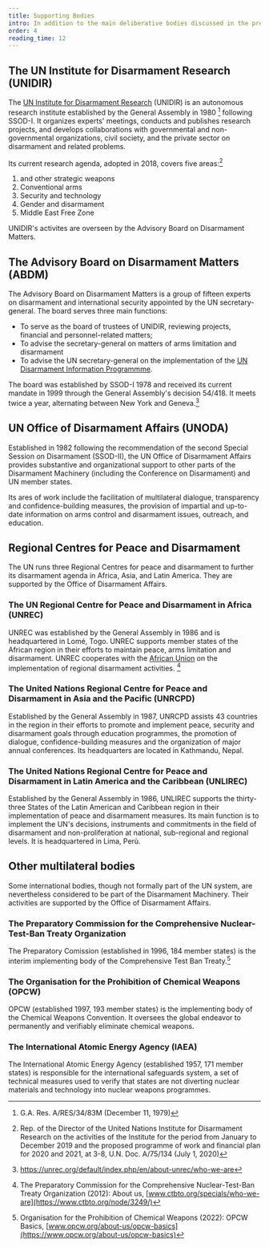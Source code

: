 ```yaml
---
title: Supporting Bodies
intro: In addition to the main deliberative bodies discussed in the previous section, the UN Disarmament Machinery contains a number of specialised and regional institutions.
order: 4
reading_time: 12
---
```


<Figure
  size="medium"
  src="machinery-supporting.svg"
  caption="Supporting elements of the UN Disarmament Machinery"
  credit="EUNPDC"
  license="cc-by-nc-4"
  alt=""
></Figure>

## The UN Institute for Disarmament Research (UNIDIR)

The [UN Institute for Disarmament Research](https://www.unidir.org/) (UNIDIR) is an autonomous research institute established by the General Assembly in 1980 [^1] following SSOD-I. It organizes experts' meetings, conducts and publishes research projects, and develops collaborations with governmental and non-governmental organizations, civil society, and the private sector on disarmament and related problems.

Its current research agenda, adopted in 2018, covers five areas:[^2]

1. <Term t="WMD" /> and other strategic weapons
2. Conventional arms
3. Security and technology
4. Gender and disarmament
5. Middle East <Term t="WMD"/> Free Zone

UNIDIR's activites are overseen by the Advisory Board on Disarmament Matters.

## The Advisory Board on Disarmament Matters (ABDM)

<Figure
  src="advisory-committee.jpg"
  alt=""
  size="large"
  caption="The members of the Advisory Board on Disarmament. Geneva, January 2020."
  credit="Courtesy of the United Nations Office for Disarmament Affairs"
></Figure>

The Advisory Board on Disarmament Matters is a group of fifteen experts on disarmament and international security appointed by the UN secretary-general. The board serves three main functions:

- To serve as the board of trustees of UNIDIR, reviewing projects, financial and personnel-related matters;
- To advise the secretary-general on matters of arms limitation and disarmament
- To advise the UN secretary-general on the implementation of the [UN Disarmament Information Programmme](https://digitallibrary.un.org/record/739273).

The board was established by SSOD-I 1978 and received its current mandate in 1999 through the General Assembly's decision 54/418. It meets twice a year, alternating between New York and Geneva.[^3]

## UN Office of Disarmament Affairs (UNODA)

Established in 1982 following the recommendation of the second Special Session on Disarmament (SSOD-II), the UN Office of Disarmament Affairs provides substantive and organizational support to other parts of the Disarmament Machinery (including the Conference on Disarmament) and UN member states.

Its ares of work include the facilitation of multilateral dialogue, transparency and confidence-building measures, the provision of impartial and up-to-date information on arms control and disarmament issues, outreach, and education.

## Regional Centres for Peace and Disarmament

The UN runs three Regional Centres for peace and disarmament to further its disarmament agenda in Africa, Asia, and Latin America. They are supported by the Office of Disarmament Affairs.

### The UN Regional Centre for Peace and Disarmament in Africa (UNREC)

UNREC was established by the General Assembly in 1986 and is headquartered in Lomé, Togo. UNREC supports member states of the African region in their efforts to maintain peace, arms limitation and disarmament. UNREC cooperates with the [African Union](https://au.int/) on the implementation of regional disarmament activities. [^4]

### The United Nations Regional Centre for Peace and Disarmament in Asia and the Pacific (UNRCPD)

Established by the General Assembly in 1987, UNRCPD assists 43 countries in the region in their efforts to promote and implement peace, security and disarmament goals through education programmes, the promotion of dialogue, confidence-building measures and the organization of major annual conferences. Its headquarters are located in Kathmandu, Nepal.

### The United Nations Regional Centre for Peace and Disarmament in Latin America and the Caribbean (UNLIREC)

Established by the General Assembly in 1986, UNLIREC supports the thirty-three States of the Latin American and Caribbean region in their implementation of peace and disarmament measures. Its main function is to implement the UN's decisions, instruments and commitments in the field of disarmament and non-proliferation at national, sub-regional and regional levels. It is headquartered in Lima, Perù.

## Other multilateral bodies

Some international bodies, though not formally part of the UN system, are nevertheless considered to be part of the Disarmament Machinery. Their activities are supported by the Office of Disarmament Affairs.

### The Preparatory Commission for the Comprehensive Nuclear-Test-Ban Treaty Organization

The Preparatory Comission (established in 1996, 184 member states) is the interim implementing body of the Comprehensive Test Ban Treaty.[^5]

### The Organisation for the Prohibition of Chemical Weapons (OPCW)

OPCW (established 1997, 193 member states) is the implementing body of the <Term t="CWC">Chemical Weapons Convention</Term>. It oversees the global endeavor to permanently and verifiably eliminate chemical weapons.

<Related unit="lu-02" chapter="2" />

### The International Atomic Energy Agency (IAEA)

The International Atomic Energy Agency (established 1957, 171 member states) is responsible for the international safeguards system, a set of technical measures used to verify that states are not diverting nuclear materials and technology into nuclear weapons programmes.

[^1]: G.A. Res. A/RES/34/83M (December 11, 1979)
[^2]: Rep. of the Director of the United Nations Institute for Disarmament Research on the activities of the Institute for the period from January to December 2019 and the proposed programme of work and financial plan for 2020 and 2021, at 3-8, U.N. Doc. A/75/134 (July 1, 2020)
[^3]: https://unrec.org/default/index.php/en/about-unrec/who-we-are
[^4]: The Preparatory Commission for the Comprehensive Nuclear-Test-Ban Treaty Organization (2012): About us, [www.ctbto.org/specials/who-we-are](https://www.ctbto.org/node/3249/)
[^5]: Organisation for the Prohibition of Chemical Weapons (2022): OPCW Basics, [www.opcw.org/about-us/opcw-basics](https://www.opcw.org/about-us/opcw-basics)
